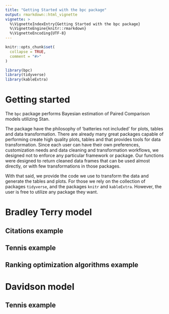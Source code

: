 ```yaml
---
title: "Getting Started with the bpc package"
output: rmarkdown::html_vignette
vignette: >
  %\VignetteIndexEntry{Getting Started with the bpc package}
  %\VignetteEngine{knitr::rmarkdown}
  %\VignetteEncoding{UTF-8}
---
```


```r
knitr::opts_chunk$set(
  collapse = TRUE,
  comment = "#>"
)
```

```r
library(bpc)
library(tidyverse)
library(kableExtra)
```

# Getting started

The `bpc` package performs Bayesian estimation of Paired Comparison models utilizing Stan.

The package have the philosophy of 'batteries not included' for plots, tables and data transformation. There are already many great packages capable of performing create high quality plots, tables and that provides tools for data transformation. Since each user can have their own preferences, customization needs and data cleaning and transformation workflows, we designed not to enforce any particular framework or package. Our functions were designed to return cleaned data frames that can be used almost directly, or with few transformations in those packages. 

With that said, we provide the code we use to transform the data and generate the tables and plots. For those we rely on the collection of packages `tidyverse`, and the packages `knitr` and `kableExtra`. However, the user is free to utilize any package they want.

# Bradley Terry model

## Citations example

## Tennis example

## Ranking optimization algorithms example

# Davidson model

## Tennis example
